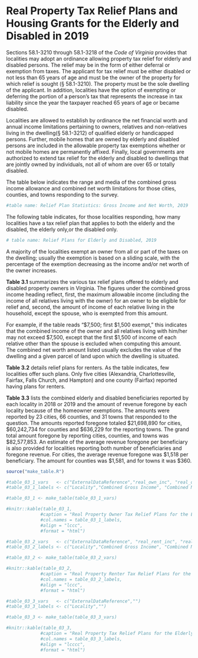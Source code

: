 # Real Property Tax Relief Plans and Housing Grants for the Elderly and Disabled in 2019

Sections 58.1-3210 through 58.1-3218 of the *Code of Virginia* provides that localities may adopt an ordinance allowing property tax relief for elderly and disabled persons. The relief may be in the form of either deferral or exemption from taxes. The applicant for tax relief must be either disabled or not less than 65 years of age and must be the owner of the property for which relief is sought (§ 58.1-3210). The property must be the sole dwelling of the applicant. In addition, localities have the option of exempting or deferring the portion of a person’s tax that represents the increase in tax liability since the year the taxpayer reached 65 years of age or became disabled. 


Localities are allowed to establish by ordinance the net financial worth and annual income limitations pertaining to owners, relatives and non-relatives living in the dwelling(§ 58.1-3212) of qualified elderly or handicapped persons. Further, mobile homes that are owned by elderly and disabled persons are included in the allowable property tax exemptions whether or not mobile homes are permanently affixed. Finally, local governments are authorized to extend tax relief for the elderly and disabled to dwellings that are jointly owned by individuals, not all of whom are over 65 or totally disabled. 


The table below indicates the range and media of the combined gross income allowance and combined net worth limitations for those cities, counties, and towns responding to the survey. 

```r

#table name: Relief Plan Statistics: Gross Income and Net Worth, 2019
```


The following table indicates, for those localities responding, how many localities have a tax relief plan that applies to both the elderly and the disabled, the elderly only,or the disabled only. 


```r

# table name: Relief Plans for Elderly and Disabled, 2019
```

A majority of the localities exempt an owner from all or part of the taxes on the dwelling; usually the exemption is based on a sliding scale, with the percentage of the exemption decreasing as the income and/or net worth of the owner increases.

**Table 3.1** summarizes the various tax relief plans offered to elderly and disabled property owners in Virginia. The figures under the combined gross income heading reflect, first, the maximum allowable income (including the income of all relatives living with the owner) for an owner to be eligible for relief and, second, the amount of income of each relative living in the household, except the spouse, who is exempted from this amount. 

For example, if the table reads “\$7,500; first \$1,500 exempt,” this indicates that the combined income of the owner and all relatives living with him/her may not exceed \$7,500, except that the first \$1,500 of income of each relative other than the spouse is excluded when computing this amount. The combined net worth amount listed usually excludes the value of the dwelling and a given parcel of land upon which the dwelling is situated. 

**Table 3.2** details relief plans for renters. As the table indicates, few localities offer such plans. Only five cities (Alexandria, Charlottesville, Fairfax, Falls Church, and Hampton) and one county (Fairfax) reported having plans for renters.

**Table 3.3** lists the combined elderly and disabled beneficiaries reported by each locality in 2018 or 2019 and the amount of revenue foregone by each locality because of the homeowner exemptions. The amounts were reported by 23 cities, 66 counties, and 31 towns that responded to the question. The amounts reported foregone totaled \$21,698,890 for cities, \$60,242,734 for counties and \$636,229 for the reporting towns. The grand total amount foregone by reporting cities, counties, and towns was \$82,577,853. An estimate of the average revenue foregone per beneficiary is also provided for localities reporting both number of beneficiaries and foregone revenue. For cities, the average revenue foregone was \$1,518 per beneficiary. The amount for counties was \$1,581, and for towns it was \$360. 

```r
source("make_table.R")
```

```r
#table_03_1_vars   <- c("ExternalDataReference","real_own_inc", "real_own_net", "")
#table_03_1_labels <- c("Locality","Combined Gross Income", "Combined Net Worth", "Relief Plan/Exemption")

#table_03_1 <- make_table(table_03_1_vars)

#knitr::kable(table_03_1, 
             #caption = "Real Property Owner Tax Relief Plans for the Elderly and Disabled Table, 2019", 
             #col.names = table_03_1_labels, 
             #align = "lccc",
             #format = "html")
```

```r
#table_03_2_vars   <- c("ExternalDataReference", "real_rent_inc", "real_rent_net", "")
#table_03_2_labels <- c("Locality","Combined Gross Income", "Combined Net Worth", "Relief Plan")

#table_03_2 <- make_table(table_03_2_vars)

#knitr::kable(table_03_2, 
             #caption = "Real Property Renter Tax Relief Plans for the Elderly and Disabled Table, 2019", 
             #col.names = table_03_2_labels, 
             #align = "lccc",
             #format = "html")
```

```r
#table_03_3_vars   <- c("ExternalDataReference","")
#table_03_3_labels <- c("Locality","")

#table_03_3 <- make_table(table_03_3_vars)

#knitr::kable(table_03_3, 
             #caption = "Real Property Tax Relief Plans for the Elderly and Disabled Homeowners: Number of Beneficiaries and Foregone Tax Revenue Table, 2018 or 2019", 
             #col.names = table_03_3_labels, 
             #align = "lcccc",
             #format = "html")
```
